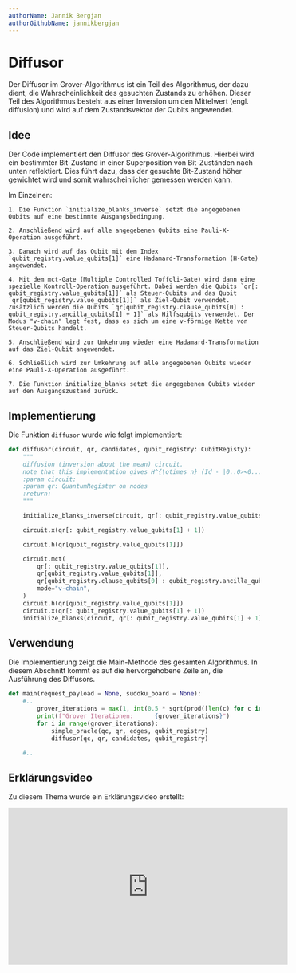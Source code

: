 ```yaml
---
authorName: Jannik Bergjan
authorGithubName: jannikbergjan
---
```


# Diffusor

Der Diffusor im Grover-Algorithmus ist ein Teil des Algorithmus, der dazu dient, die Wahrscheinlichkeit
des gesuchten Zustands zu erhöhen. Dieser Teil des Algorithmus besteht aus einer Inversion um den
Mittelwert (engl. diffusion) und wird auf dem Zustandsvektor der Qubits angewendet.

## Idee

Der Code implementiert den Diffusor des Grover-Algorithmus.
Hierbei wird ein bestimmter Bit-Zustand in einer Superposition von Bit-Zuständen nach unten reflektiert.
Dies führt dazu, dass der gesuchte Bit-Zustand höher gewichtet wird und somit wahrscheinlicher gemessen werden kann.

Im Einzelnen:

    1. Die Funktion `initialize_blanks_inverse` setzt die angegebenen Qubits auf eine bestimmte Ausgangsbedingung.

    2. Anschließend wird auf alle angegebenen Qubits eine Pauli-X-Operation ausgeführt.

    3. Danach wird auf das Qubit mit dem Index `qubit_registry.value_qubits[1]` eine Hadamard-Transformation (H-Gate) angewendet.

    4. Mit dem mct-Gate (Multiple Controlled Toffoli-Gate) wird dann eine spezielle Kontroll-Operation ausgeführt. Dabei werden die Qubits `qr[: qubit_registry.value_qubits[1]]` als Steuer-Qubits und das Qubit `qr[qubit_registry.value_qubits[1]]` als Ziel-Qubit verwendet. Zusätzlich werden die Qubits `qr[qubit_registry.clause_qubits[0] : qubit_registry.ancilla_qubits[1] + 1]` als Hilfsqubits verwendet. Der Modus "v-chain" legt fest, dass es sich um eine v-förmige Kette von Steuer-Qubits handelt.

    5. Anschließend wird zur Umkehrung wieder eine Hadamard-Transformation auf das Ziel-Qubit angewendet.

    6. Schließlich wird zur Umkehrung auf alle angegebenen Qubits wieder eine Pauli-X-Operation ausgeführt.

    7. Die Funktion initialize_blanks setzt die angegebenen Qubits wieder auf den Ausgangszustand zurück.

## Implementierung

Die Funktion `diffusor` wurde wie folgt implementiert:

```python
def diffusor(circuit, qr, candidates, qubit_registry: CubitRegisty):
    """
    diffusion (inversion about the mean) circuit.
    note that this implementation gives H^{\otimes n} (Id - |0..0><0...0|) H^{\otimes n}
    :param circuit:
    :param qr: QuantumRegister on nodes
    :return:
    """

    initialize_blanks_inverse(circuit, qr[: qubit_registry.value_qubits[1] + 1], candidates, qubit_registry)

    circuit.x(qr[: qubit_registry.value_qubits[1] + 1])

    circuit.h(qr[qubit_registry.value_qubits[1]])

    circuit.mct(
        qr[: qubit_registry.value_qubits[1]],
        qr[qubit_registry.value_qubits[1]],
        qr[qubit_registry.clause_qubits[0] : qubit_registry.ancilla_qubits[1] + 1],
        mode="v-chain",
    )
    circuit.h(qr[qubit_registry.value_qubits[1]])
    circuit.x(qr[: qubit_registry.value_qubits[1] + 1])
    initialize_blanks(circuit, qr[: qubit_registry.value_qubits[1] + 1], candidates, qubit_registry)

```

## Verwendung

Die Implementierung zeigt die Main-Methode des gesamten Algorithmus. In diesem Abschnitt kommt es auf die
hervorgehobene Zeile an, die Ausführung des Diffusors.

```python {7}
def main(request_payload = None, sudoku_board = None):
    #..
        grover_iterations = max(1, int(0.5 * sqrt(prod([len(c) for c in candidates]))))
        print(f"Grover Iterationen:      {grover_iterations}")
        for i in range(grover_iterations):
            simple_oracle(qc, qr, edges, qubit_registry)
            diffusor(qc, qr, candidates, qubit_registry)

    #..
```

## Erklärungsvideo

Zu diesem Thema wurde ein Erklärungsvideo erstellt:

<iframe
  width="560"
  height="315"
  src="https://www.youtube.com/embed/ichcpbSxQn4"
  title="YouTube video player"
  frameborder="0"
  allow="accelerometer; autoplay; clipboard-write; encrypted-media; gyroscope; picture-in-picture; web-share"
  allowfullscreen
></iframe>
